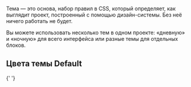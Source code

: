 

Тема — это основа, набор правил в CSS, который определяет, как выглядит проект,
построенный с помощью дизайн-системы. Без неё ничего работать не будет.

Вы можете использовать несколько тем в одном проекте: «дневную» и «ночную» для всего
интерфейса или разные темы для отдельных блоков.

<ThemeExampleColors />

## Цвета темы Default

{' '}
<ThemePreview />
